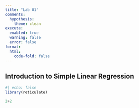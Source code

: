 ```yaml
---
title: "Lab 01"
comments:
  hypothesis:
    theme: clean
execute:
  enabled: true
  warning: false
  error: false
format:
  html:
    code-fold: false
---
```


## Introduction to Simple Linear Regression

```r
#| echo: false
library(reticulate)
```

```python
2+2
```

